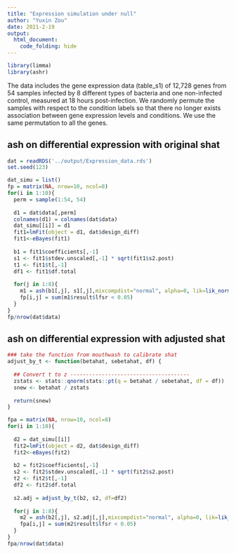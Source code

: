 ```yaml
---
title: "Expression simulation under null"
author: "Yuxin Zou"
date: 2021-2-19
output: 
  html_document:
    code_folding: hide
---
```


```r
library(limma)
library(ashr)
```

The data includes the gene expression data (table_s1) of 12,728 genes from 54 samples infected by 8 different types of bacteria and one non-infected control, measured at 18 hours post-infection. We randomly permute the samples with respect to the condition labels so that there no longer exists association between gene expression levels and conditions. We use the same permutation to all the genes.

## ash on differential expression with original shat

```r
dat = readRDS('../output/Expression_data.rds')
set.seed(123)

dat_simu = list()
fp = matrix(NA, nrow=10, ncol=8)
for(i in 1:10){
  perm = sample(1:54, 54)
  
  d1 = dat$data[,perm]
  colnames(d1) = colnames(dat$data)
  dat_simu[[i]] = d1
  fit1=lmFit(object = d1, dat$design_diff)
  fit1<-eBayes(fit1)
  
  b1 = fit1$coefficients[,-1]
  s1 <- fit1$stdev.unscaled[,-1] * sqrt(fit1$s2.post)
  t1 <- fit1$t[,-1]
  df1 <- fit1$df.total
  
  for(j in 1:8){
    m1 = ash(b1[,j], s1[,j],mixcompdist="normal", alpha=0, lik=lik_normal())
    fp[i,j] = sum(m1$result$lfsr < 0.05)
  }
}
fp/nrow(dat$data)
```

## ash on differential expression with adjusted shat

```r
### take the function from mouthwash to calibrate shat
adjust_by_t <- function(betahat, sebetahat, df) {
  
  ## Convert t to z --------------------------------------
  zstats <- stats::qnorm(stats::pt(q = betahat / sebetahat, df = df))
  snew <- betahat / zstats
  
  return(snew)
}
```

```r
fpa = matrix(NA, nrow=10, ncol=8)
for(i in 1:10){
  
  d2 = dat_simu[[i]]
  fit2=lmFit(object = d2, dat$design_diff)
  fit2<-eBayes(fit2)
  
  b2 = fit2$coefficients[,-1]
  s2 <- fit2$stdev.unscaled[,-1] * sqrt(fit2$s2.post)
  t2 <- fit2$t[,-1]
  df2 <- fit2$df.total
  
  s2.adj = adjust_by_t(b2, s2, df=df2)
  
  for(j in 1:8){
    m2 = ash(b2[,j], s2.adj[,j],mixcompdist="normal", alpha=0, lik=lik_normal())
    fpa[i,j] = sum(m2$result$lfsr < 0.05)
  }
}
fpa/nrow(dat$data)
```

